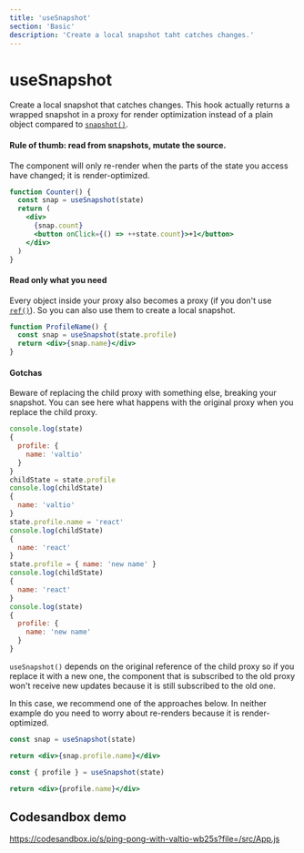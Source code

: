 ```yaml
---
title: 'useSnapshot'
section: 'Basic'
description: 'Create a local snapshot taht catches changes.'
---
```


# useSnapshot

Create a local snapshot that catches changes. This hook actually returns a wrapped snapshot in a proxy for
render optimization instead of a plain object compared to <a href="/docs/advanced/snapshot">`snapshot()`</a>.

#### Rule of thumb: read from snapshots, mutate the source.

The component will only re-render when the parts of the state you access have changed; it is render-optimized.

```jsx
function Counter() {
  const snap = useSnapshot(state)
  return (
    <div>
      {snap.count}
      <button onClick={() => ++state.count}>+1</button>
    </div>
  )
}
```

#### Read only what you need

Every object inside your proxy also becomes a proxy (if you don't use <a href="/docs/advanced/ref">`ref()`</a>). So you can also use them to create
a local snapshot.

```jsx
function ProfileName() {
  const snap = useSnapshot(state.profile)
  return <div>{snap.name}</div>
}
```

#### Gotchas

Beware of replacing the child proxy with something else, breaking your snapshot. You can see
here what happens with the original proxy when you replace the child proxy.

```js
console.log(state)
{
  profile: {
    name: 'valtio'
  }
}
childState = state.profile
console.log(childState)
{
  name: 'valtio'
}
state.profile.name = 'react'
console.log(childState)
{
  name: 'react'
}
state.profile = { name: 'new name' }
console.log(childState)
{
  name: 'react'
}
console.log(state)
{
  profile: {
    name: 'new name'
  }
}
```

`useSnapshot()` depends on the original reference of the child proxy so if you replace it with a new one, the component
that is subscribed to the old proxy won't receive new updates because it is still subscribed to the old one.

In this case, we recommend one of the approaches below. In neither example do you need to worry about re-renders because it is render-optimized.

```jsx
const snap = useSnapshot(state)

return <div>{snap.profile.name}</div>
```

```jsx
const { profile } = useSnapshot(state)

return <div>{profile.name}</div>
```

## Codesandbox demo

https://codesandbox.io/s/ping-pong-with-valtio-wb25s?file=/src/App.js
